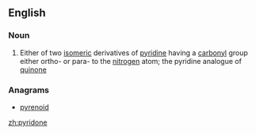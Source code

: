 ==English==

===Noun===
{{wikipedia}}
{{en-noun}}

# {{label|en|organic compound}} Either of two [[isomeric]] derivatives of [[pyridine]] having a [[carbonyl]] group either ortho- or para- to the [[nitrogen]] atom; the pyridine analogue of [[quinone]]

===Anagrams===
* [[pyrenoid#English|pyrenoid]]

[[zh:pyridone]]